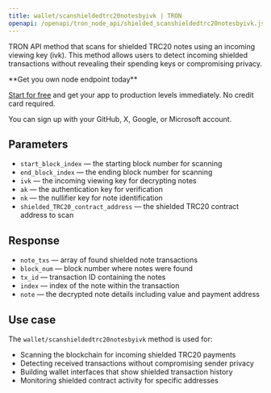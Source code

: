 ---
title: wallet/scanshieldedtrc20notesbyivk | TRON
openapi: /openapi/tron_node_api/shielded_scanshieldedtrc20notesbyivk.json post /95e61622bf6a8af293978377718e3b77/wallet/scanshieldedtrc20notesbyivk
---

TRON API method that scans for shielded TRC20 notes using an incoming viewing key (ivk). This method allows users to detect incoming shielded transactions without revealing their spending keys or compromising privacy.

<Check>
**Get you own node endpoint today**

[Start for free](https://console.chainstack.com/) and get your app to production levels immediately. No credit card required.

You can sign up with your GitHub, X, Google, or Microsoft account.
</Check>


## Parameters

* `start_block_index` — the starting block number for scanning
* `end_block_index` — the ending block number for scanning  
* `ivk` — the incoming viewing key for decrypting notes
* `ak` — the authentication key for verification
* `nk` — the nullifier key for note identification
* `shielded_TRC20_contract_address` — the shielded TRC20 contract address to scan

## Response

* `note_txs` — array of found shielded note transactions
* `block_num` — block number where notes were found
* `tx_id` — transaction ID containing the notes
* `index` — index of the note within the transaction
* `note` — the decrypted note details including value and payment address

## Use case

The `wallet/scanshieldedtrc20notesbyivk` method is used for:

* Scanning the blockchain for incoming shielded TRC20 payments
* Detecting received transactions without compromising sender privacy
* Building wallet interfaces that show shielded transaction history
* Monitoring shielded contract activity for specific addresses